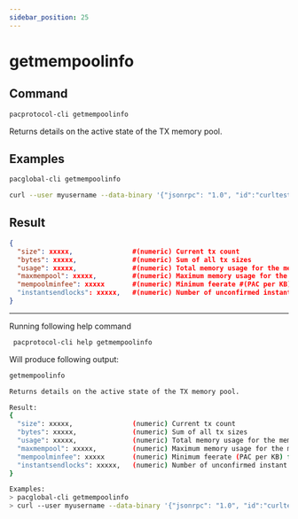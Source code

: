 ```yaml
---
sidebar_position: 25
---
```


# getmempoolinfo
## Command

```bash
pacprotocol-cli getmempoolinfo
```

Returns details on the active state of the TX memory pool.



## Examples
```bash
pacglobal-cli getmempoolinfo 
```

```bash
curl --user myusername --data-binary '{"jsonrpc": "1.0", "id":"curltest", "method": "getmempoolinfo", "params": [] }' -H 'content-type: text/plain;' http://127.0.0.1:1111/
```


## Result
```json
{
  "size": xxxxx,               #(numeric) Current tx count
  "bytes": xxxxx,              #(numeric) Sum of all tx sizes
  "usage": xxxxx,              #(numeric) Total memory usage for the mempool
  "maxmempool": xxxxx,         #(numeric) Maximum memory usage for the mempool
  "mempoolminfee": xxxxx       #(numeric) Minimum feerate #(PAC per KB) for tx to be accepted
  "instantsendlocks": xxxxx,   #(numeric) Number of unconfirmed instant send locks
}
```


___

Running following help command
```bash
 pacprotocol-cli help getmempoolinfo
```
Will produce following output:


```bash
getmempoolinfo

Returns details on the active state of the TX memory pool.

Result:
{
  "size": xxxxx,               (numeric) Current tx count
  "bytes": xxxxx,              (numeric) Sum of all tx sizes
  "usage": xxxxx,              (numeric) Total memory usage for the mempool
  "maxmempool": xxxxx,         (numeric) Maximum memory usage for the mempool
  "mempoolminfee": xxxxx       (numeric) Minimum feerate (PAC per KB) for tx to be accepted
  "instantsendlocks": xxxxx,   (numeric) Number of unconfirmed instant send locks
}

Examples:
> pacglobal-cli getmempoolinfo 
> curl --user myusername --data-binary '{"jsonrpc": "1.0", "id":"curltest", "method": "getmempoolinfo", "params": [] }' -H 'content-type: text/plain;' http://127.0.0.1:1111/

```

